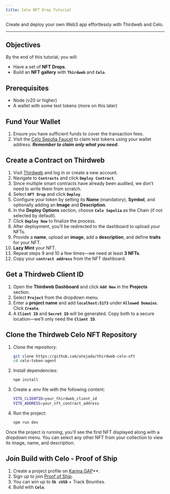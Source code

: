 ```yaml
---
title: Celo NFT Drop Tutorial
---
```


Create and deploy your own Web3 app effortlessly with Thirdweb and Celo. 

---

## Objectives

By the end of this tutorial, you will:  

* Have a set of **NFT Drops**.
* Build an **NFT gallery** with **`Thirdweb`** and **`Celo`**.

## Prerequisites

* Node (v20 or higher)
* A wallet with some test tokens (more on this later)

## Fund Your Wallet  

1. Ensure you have sufficient funds to cover the transaction fees.  
2. Visit the [Celo Sepolia Faucet](https://faucet.celo.org/celo-sepolia) to claim test tokens using your wallet address. ***Remember to claim only what you need.***

## Create a Contract on Thirdweb  

1. Visit [Thirdweb](https://thirdweb.com/login?utm_source=celo&utm_medium=documentation&utm_campaign=chain_docs) and log in or create a new account.  
2. Navigate to **`Contracts`** and click **`Deploy Contract`**.  
3. Since multiple smart contracts have already been audited, we don’t need to write them from scratch.  
4. Select **`NFT Drop`** and click **`Deploy`**.  
5. Configure your token by setting its **Name** (mandatory), **Symbol**, and optionally adding an **Image** and **Description**.  
6. In the **Deploy Options** section, choose **`Celo Sepolia`** as the Chain (if not selected by default).  
7. Click **`Deploy Now`** to finalize the process.  
8. After deployment, you’ll be redirected to the dashboard to upload your NFTs.  
9. Provide a **name**, upload an **image**, add a **description**, and define **traits** for your NFT.  
10. **Lazy Mint** your NFT.  
11. Repeat steps 9 and 10 a few times—we need at least **3 NFTs**.  
12. Copy your **`contract address`** from the NFT dashboard.  

## Get a Thirdweb Client ID  

1. Open the **Thirdweb Dashboard** and click **`Add New`** in the **Projects** section.  
2. Select **`Project`** from the dropdown menu.  
3. Enter a **project name** and add **`localhost:5173`** under **`Allowed Domains`**. Click **`Create`**.  
4. A **`Client ID`** and **`Secret ID`** will be generated. Copy both to a secure location—we’ll only need the **`Client ID`**.  

## Clone the Thirdweb Celo NFT Repository  

1. Clone the repository: 
 
   ```sh
   git clone https://github.com/atejada/thirdweb-celo-nft
   cd celo-token-agent
   ```
2. Install dependencies:


	```sh
	npm install
	```
3. Create a .env file with the following content:


	```sh
	VITE_CLIENTID=your_thirdweb_client_id
	VITE_ADDRESS=your_nft_contract_address
	```	
	
4. Run the project:


	```sh
   npm run dev
	```
	
Once the project is running, you’ll see the first NFT displayed along with a dropdown menu. You can select any other NFT from your collection to view its image, name, and description.

## Join Build with Celo - Proof of Ship

1. Create a project profile on [Karma GAP](https://docs.gap.karmahq.xyz/how-to-guides/integrations/celo-proof-of-ship)**.
2. Sign up to join [Proof of Ship](https://celo-devs.beehiiv.com/subscribe).
3. You can win up to **`5k cUSD`** + Track Bounties.
4. Build with **`Celo`**.
